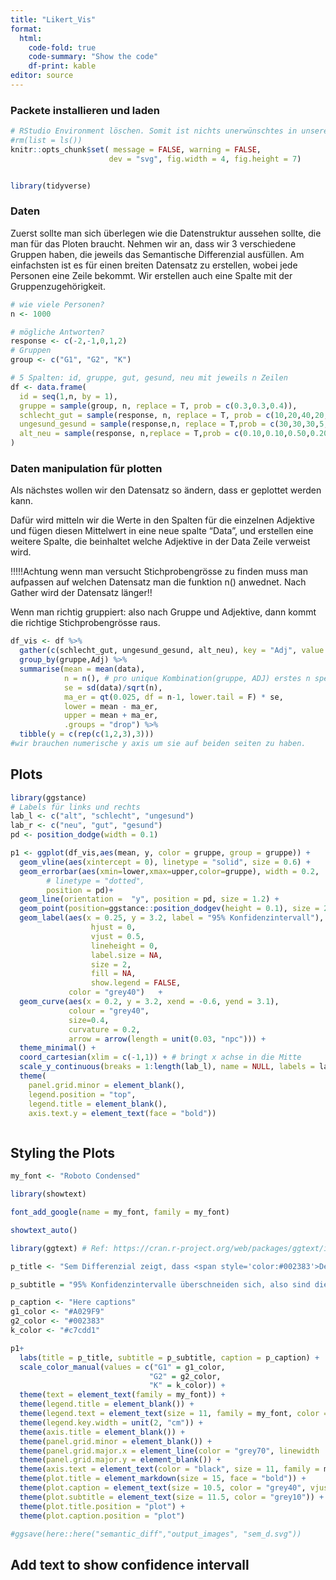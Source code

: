```yaml
---
title: "Likert_Vis"
format:
  html:
    code-fold: true
    code-summary: "Show the code"
    df-print: kable
editor: source
---
```



### Packete installieren und laden

```r
# RStudio Environment löschen. Somit ist nichts unerwünschtes in unserer Arbeitsfläche
#rm(list = ls())
knitr::opts_chunk$set( message = FALSE, warning = FALSE,
                      dev = "svg", fig.width = 4, fig.height = 7)


library(tidyverse)

```

### Daten 

Zuerst sollte man sich überlegen wie die Datenstruktur aussehen sollte, die man für das Ploten braucht. Nehmen wir an, dass wir 3 verschiedene Gruppen haben, die jeweils das Semantische Differenzial ausfüllen. 
Am einfachsten ist es für einen breiten Datensatz zu erstellen, wobei jede Personen eine Zeile bekommt. Wir erstellen auch eine Spalte mit der Gruppenzugehörigkeit.

```r
# wie viele Personen?
n <- 1000

# mögliche Antworten?
response <- c(-2,-1,0,1,2)
# Gruppen
group <- c("G1", "G2", "K")

# 5 Spalten: id, gruppe, gut, gesund, neu mit jeweils n Zeilen
df <- data.frame(
  id = seq(1,n, by = 1),
  gruppe = sample(group, n, replace = T, prob = c(0.3,0.3,0.4)),
  schlecht_gut = sample(response, n, replace = T, prob = c(10,20,40,20,10)),
  ungesund_gesund = sample(response,n, replace = T,prob = c(30,30,30,5,5)),
  alt_neu = sample(response, n,replace = T,prob = c(0.10,0.10,0.50,0.20,0.1))
)
```

### Daten manipulation für plotten

Als nächstes wollen wir den Datensatz so ändern, dass er geplottet werden kann. 

Dafür wird mitteln wir die Werte in den Spalten für die einzelnen Adjektive und fügen diesen Mittelwert in eine neue spalte "Data", und erstellen eine weitere Spalte, die beinhaltet welche Adjektive in der Data Zeile verweist wird.

!!!!!Achtung wenn man versucht Stichprobengrösse zu finden muss man aufpassen auf welchen Datensatz man die funktion n() anwednet. Nach Gather wird der Datensatz länger!!

Wenn man richtig gruppiert: also nach Gruppe und Adjektive, dann kommt die richtige Stichprobengrösse raus. 

```r

df_vis <- df %>% 
  gather(c(schlecht_gut, ungesund_gesund, alt_neu), key = "Adj", value = "data") %>% 
  group_by(gruppe,Adj) %>% 
  summarise(mean = mean(data),
            n = n(), # pro unique Kombination(gruppe, ADJ) erstes n speichern  
            se = sd(data)/sqrt(n),
            ma_er = qt(0.025, df = n-1, lower.tail = F) * se,
            lower = mean - ma_er,
            upper = mean + ma_er,
            .groups = "drop") %>% 
  tibble(y = c(rep(c(1,2,3),3)))
#wir brauchen numerische y axis um sie auf beiden seiten zu haben.


```

## Plots 

```r
library(ggstance)
# Labels für links und rechts
lab_l <- c("alt", "schlecht", "ungesund")
lab_r <- c("neu", "gut", "gesund")
pd <- position_dodge(width = 0.1)

p1 <- ggplot(df_vis,aes(mean, y, color = gruppe, group = gruppe)) + 
  geom_vline(aes(xintercept = 0), linetype = "solid", size = 0.6) + 
  geom_errorbar(aes(xmin=lower,xmax=upper,color=gruppe), width = 0.2,
        # linetype = "dotted",
        position = pd)+
  geom_line(orientation =  "y", position = pd, size = 1.2) + 
  geom_point(position=ggstance::position_dodgev(height = 0.1), size = 2.5, fill = "white",shape=21) +
  geom_label(aes(x = 0.25, y = 3.2, label = "95% Konfidenzintervall"), 
                  hjust = 0, 
                  vjust = 0.5, 
                  lineheight = 0,
                  label.size = NA, 
                  size = 2,
                  fill = NA,
                  show.legend = FALSE,
             color = "grey40")   +
  geom_curve(aes(x = 0.2, y = 3.2, xend = -0.6, yend = 3.1), 
             colour = "grey40", 
             size=0.4, 
             curvature = 0.2,
             arrow = arrow(length = unit(0.03, "npc"))) +
  theme_minimal() +
  coord_cartesian(xlim = c(-1,1)) + # bringt x achse in die Mitte 
  scale_y_continuous(breaks = 1:length(lab_l), name = NULL, labels = lab_l ,sec.axis = sec_axis(trans = ~., breaks = 1:length(lab_r), labels = lab_r))+
  theme(
    panel.grid.minor = element_blank(),
    legend.position = "top",
    legend.title = element_blank(),
    axis.text.y = element_text(face = "bold"))



```

## Styling the Plots

```r
my_font <- "Roboto Condensed"

library(showtext)

font_add_google(name = my_font, family = my_font)

showtext_auto()

library(ggtext) # Ref: https://cran.r-project.org/web/packages/ggtext/index.html
```

```r
p_title <- "Sem Differenzial zeigt, dass <span style='color:#002383'>Design 1</span> gut ankommt und <span style= 'color:#A029F9'>Design 2</span> nicht.<br><span style='color:#c7cdd1'>Kontrolldesign</span> ist in grau."

p_subtitle = "95% Konfidenzintervalle überschneiden sich, also sind die Unterschiede nicht signifikant"

p_caption <- "Here captions"
g1_color <- "#A029F9"
g2_color <- "#002383"
k_color <- "#c7cdd1" 


```

```r
p1+ 
  labs(title = p_title, subtitle = p_subtitle, caption = p_caption) + 
  scale_color_manual(values = c("G1" = g1_color,
                               "G2" = g2_color, 
                               "K" = k_color)) + 
  theme(text = element_text(family = my_font)) + 
  theme(legend.title = element_blank()) + 
  theme(legend.text = element_text(size = 11, family = my_font, color = "grey10")) + 
  theme(legend.key.width = unit(2, "cm")) + 
  theme(axis.title = element_blank()) + 
  theme(panel.grid.minor = element_blank()) + 
  theme(panel.grid.major.x = element_line(color = "grey70", linewidth  = 0.5, linetype = "dashed")) +
  theme(panel.grid.major.y = element_blank()) +
  theme(axis.text = element_text(color = "black", size = 11, family = my_font)) + 
  theme(plot.title = element_markdown(size = 15, face = "bold")) + 
  theme(plot.caption = element_text(size = 10.5, color = "grey40", vjust = -1.5, hjust = 0)) + 
  theme(plot.subtitle = element_text(size = 11.5, color = "grey10")) + 
  theme(plot.title.position = "plot") +  
  theme(plot.caption.position = "plot")

#ggsave(here::here("semantic_diff","output_images", "sem_d.svg"))
```


## Add text to show confidence intervall

```r



```

